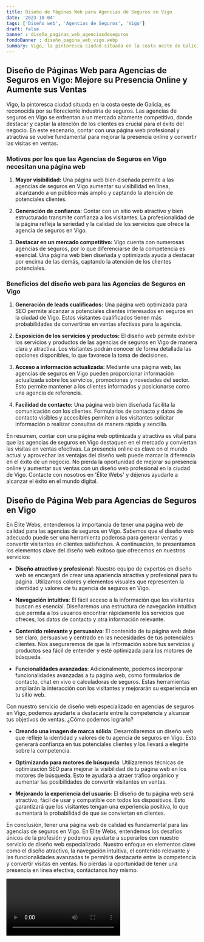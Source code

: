 ```yaml
---
title: Diseño de Páginas Web para Agencias de Seguros en Vigo
date: '2023-10-04'
tags: ['Diseño web', 'Agencias de Seguros', 'Vigo']
draft: false
banner : diseño_paginas_web_agenciasdeseguros
fondoBanner : diseño_pagina_web_vigo.webp
summary: Vigo, la pintoresca ciudad situada en la costa oeste de Galicia, es reconocida por su floreciente industria de seguros. Las agencias de seguros en Vigo se enfrentan a un mercado altamente competitivo, donde destacar y captar la atención de los clientes es crucial para el éxito del negocio. En este escenario, contar con una página web profesional y atractiva se vuelve fundamental para mejorar la presencia online y convertir las visitas en ventas.
---
```


## Diseño de Páginas Web para Agencias de Seguros en Vigo: Mejore su Presencia Online y Aumente sus Ventas

Vigo, la pintoresca ciudad situada en la costa oeste de Galicia, es reconocida por su floreciente industria de seguros. Las agencias de seguros en Vigo se enfrentan a un mercado altamente competitivo, donde destacar y captar la atención de los clientes es crucial para el éxito del negocio. En este escenario, contar con una página web profesional y atractiva se vuelve fundamental para mejorar la presencia online y convertir las visitas en ventas.

### Motivos por los que las Agencias de Seguros en Vigo necesitan una página web

1. **Mayor visibilidad:** Una página web bien diseñada permite a las agencias de seguros en Vigo aumentar su visibilidad en línea, alcanzando a un público más amplio y captando la atención de potenciales clientes.

2. **Generación de confianza:** Contar con un sitio web atractivo y bien estructurado transmite confianza a los visitantes. La profesionalidad de la página refleja la seriedad y la calidad de los servicios que ofrece la agencia de seguros en Vigo.

3. **Destacar en un mercado competitivo:** Vigo cuenta con numerosas agencias de seguros, por lo que diferenciarse de la competencia es esencial. Una página web bien diseñada y optimizada ayuda a destacar por encima de las demás, captando la atención de los clientes potenciales.

### Beneficios del diseño web para las Agencias de Seguros en Vigo

1. **Generación de leads cualificados:** Una página web optimizada para SEO permite alcanzar a potenciales clientes interesados en seguros en la ciudad de Vigo. Estos visitantes cualificados tienen más probabilidades de convertirse en ventas efectivas para la agencia.

2. **Exposición de los servicios y productos:** El diseño web permite exhibir los servicios y productos de las agencias de seguros en Vigo de manera clara y atractiva. Los visitantes podrán conocer de forma detallada las opciones disponibles, lo que favorece la toma de decisiones.

3. **Acceso a información actualizada:** Mediante una página web, las agencias de seguros en Vigo pueden proporcionar información actualizada sobre los servicios, promociones y novedades del sector. Esto permite mantener a los clientes informados y posicionarse como una agencia de referencia.

4. **Facilidad de contacto:** Una página web bien diseñada facilita la comunicación con los clientes. Formularios de contacto y datos de contacto visibles y accesibles permiten a los visitantes solicitar información o realizar consultas de manera rápida y sencilla.

En resumen, contar con una página web optimizada y atractiva es vital para que las agencias de seguros en Vigo destaquen en el mercado y conviertan las visitas en ventas efectivas. La presencia online es clave en el mundo actual y aprovechar las ventajas del diseño web puede marcar la diferencia en el éxito de un negocio. No pierda la oportunidad de mejorar su presencia online y aumentar sus ventas con un diseño web profesional en la ciudad de Vigo. Contacte con nosotros en 'Élite Webs' y déjenos ayudarle a alcanzar el éxito en el mundo digital.

<GifSeo />

<Cta />

## Diseño de Página Web para Agencias de Seguros en Vigo

En Élite Webs, entendemos la importancia de tener una página web de calidad para las agencias de seguros en Vigo. Sabemos que el diseño web adecuado puede ser una herramienta poderosa para generar ventas y convertir visitantes en clientes satisfechos. A continuación, te presentamos los elementos clave del diseño web exitoso que ofrecemos en nuestros servicios:

- **Diseño atractivo y profesional**: Nuestro equipo de expertos en diseño web se encargará de crear una apariencia atractiva y profesional para tu página. Utilizamos colores y elementos visuales que representen la identidad y valores de tu agencia de seguros en Vigo.

- **Navegación intuitiva**: El fácil acceso a la información que los visitantes buscan es esencial. Diseñaremos una estructura de navegación intuitiva que permita a los usuarios encontrar rápidamente los servicios que ofreces, los datos de contacto y otra información relevante.

- **Contenido relevante y persuasivo**: El contenido de tu página web debe ser claro, persuasivo y centrado en las necesidades de tus potenciales clientes. Nos aseguraremos de que la información sobre tus servicios y productos sea fácil de entender y esté optimizada para los motores de búsqueda.

- **Funcionalidades avanzadas**: Adicionalmente, podemos incorporar funcionalidades avanzadas a tu página web, como formularios de contacto, chat en vivo o calculadoras de seguros. Estas herramientas ampliarán la interacción con los visitantes y mejorarán su experiencia en tu sitio web.

Con nuestro servicio de diseño web especializado en agencias de seguros en Vigo, podemos ayudarte a destacarte entre la competencia y alcanzar tus objetivos de ventas. ¿Cómo podemos lograrlo?

- **Creando una imagen de marca sólida**: Desarrollaremos un diseño web que refleje la identidad y valores de tu agencia de seguros en Vigo. Esto generará confianza en tus potenciales clientes y los llevará a elegirte sobre la competencia.

- **Optimizando para motores de búsqueda**: Utilizaremos técnicas de optimización SEO para mejorar la visibilidad de tu página web en los motores de búsqueda. Esto te ayudará a atraer tráfico orgánico y aumentar las posibilidades de convertir visitantes en ventas.

- **Mejorando la experiencia del usuario**: El diseño de tu página web será atractivo, fácil de usar y compatible con todos los dispositivos. Esto garantizará que los visitantes tengan una experiencia positiva, lo que aumentará la probabilidad de que se conviertan en clientes.

En conclusión, tener una página web de calidad es fundamental para las agencias de seguros en Vigo. En Élite Webs, entendemos los desafíos únicos de la profesión y podemos ayudarte a superarlos con nuestro servicio de diseño web especializado. Nuestro enfoque en elementos clave como el diseño atractivo, la navegación intuitiva, el contenido relevante y las funcionalidades avanzadas te permitirá destacarte entre la competencia y convertir visitas en ventas. No pierdas la oportunidad de tener una presencia en línea efectiva, contáctanos hoy mismo.

<Video />

<CtaBot job='Agencias de Seguros' city='Vigo'/>

<Gmaps query='Vigo+españa+maps' />